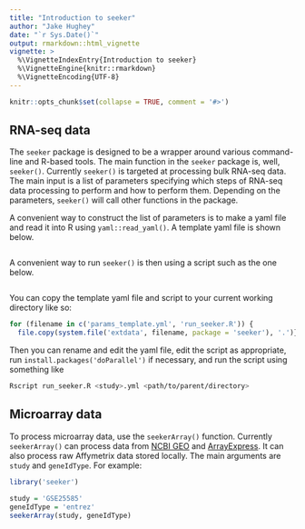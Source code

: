 ```yaml
---
title: "Introduction to seeker"
author: "Jake Hughey"
date: "`r Sys.Date()`"
output: rmarkdown::html_vignette
vignette: >
  %\VignetteIndexEntry{Introduction to seeker}
  %\VignetteEngine{knitr::rmarkdown}
  %\VignetteEncoding{UTF-8}
---
```


```r
knitr::opts_chunk$set(collapse = TRUE, comment = '#>')
```

## RNA-seq data

The `seeker` package is designed to be a wrapper around various command-line and R-based tools. The main function in the `seeker` package is, well, `seeker()`. Currently `seeker()` is targeted at processing bulk RNA-seq data. The main input is a list of parameters specifying which steps of RNA-seq data processing to perform and how to perform them. Depending on the parameters, `seeker()` will call other functions in the package.

A convenient way to construct the list of parameters is to make a yaml file and read it into R using `yaml::read_yaml()`. A template yaml file is shown below.

```r
```

A convenient way to run `seeker()` is then using a script such as the one below.

```r
```

You can copy the template yaml file and script to your current working directory like so:

```r
for (filename in c('params_template.yml', 'run_seeker.R')) {
  file.copy(system.file('extdata', filename, package = 'seeker'), '.')}
```

Then you can rename and edit the yaml file, edit the script as appropriate, run `install.packages('doParallel')` if necessary, and run the script using something like

```sh
Rscript run_seeker.R <study>.yml <path/to/parent/directory>
```

## Microarray data

To process microarray data, use the `seekerArray()` function. Currently `seekerArray()` can process data from [NCBI GEO](https://www.ncbi.nlm.nih.gov/geo/) and [ArrayExpress](https://www.ebi.ac.uk/arrayexpress/). It can also process raw Affymetrix data stored locally. The main arguments are `study` and `geneIdType`. For example:

```r
library('seeker')

study = 'GSE25585'
geneIdType = 'entrez'
seekerArray(study, geneIdType)
```
